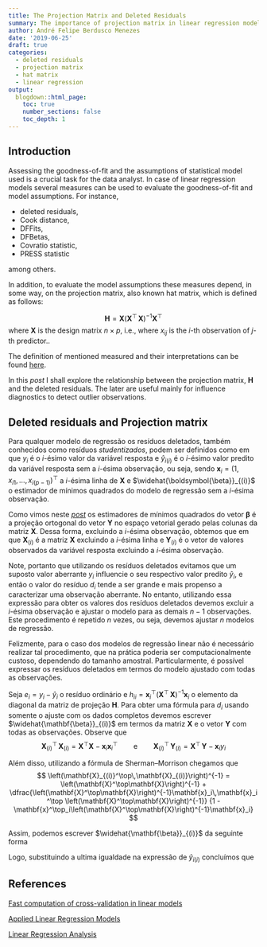 ```yaml
---
title: The Projection Matrix and Deleted Residuals
summary: The importance of projection matrix in linear regression models
author: André Felipe Berdusco Menezes
date: '2019-06-25'
draft: true
categories:
  - deleted residuals
  - projection matrix
  - hat matrix
  - linear regression
output:
  blogdown::html_page:
    toc: true
    number_sections: false
    toc_depth: 1
---
```


## Introduction

Assessing the goodness-of-fit and the assumptions of statistical model used is a crucial
task for the data analyst. In case of linear regression models several measures can be
used to evaluate the goodness-of-fit and model assumptions. For instance,

- deleted residuals,
- Cook distance,
- DFFits,
- DFBetas,
- Covratio statistic,
- PRESS statistic

among others.

In addition, to evaluate the model assumptions these measures depend, in some way, on
the projection matrix, also known hat matrix, which is defined as follows:

$$\mathbf{H} = \mathbf{X}\left(\mathbf{X}^\top\,\mathbf{X}\right)^{-1}\mathbf{X}^\top$$
where $\mathbf{X}$ is the design matrix $n\times p$, i.e.,
\begin{equation}\label{eq:X}
\mathbf{X} = \begin{bmatrix}
1 & x_{11} & \cdots & x_{1(p-1)}\\
1 & x_{21} & \cdots & x_{2(p-1)}\\
\vdots&   \vdots &  \cdots& \vdots \\
1 & x_{n1} & \cdots & x_{n(p-1)}
\end{bmatrix}
\end{equation}
where $x_{ij}$ is the $i$-th observation of $j$-th predictor..

The definition of mentioned measured and their interpretations can be found
[here](https://github.com/AndrMenezes/ra2016/raw/master/report.pdf).

In this *post* I shall explore the relationship between the projection matrix, $\mathbf{H}$
and the deleted residuals. The later are useful mainly for influence diagnostics to detect
outlier observations.

## Deleted residuals and Projection matrix

Para qualquer modelo de regressão os resíduos deletados, também conhecidos como
resíduos *studentizados*, podem ser definidos como
\begin{equation}\label{eq:di_1}
d_i = y_i - \widehat{y}_{i(i)}
\end{equation}
em que $y_i$ é o $i$-ésimo valor da variável resposta e
$\widehat{y}_{i(i)}$ é o $i$-ésimo valor predito da variável resposta sem a $i$-ésima observação,
ou seja,
\begin{equation}\label{eq:yhat_i}
\widehat{y}_{i(i)} = \mathbf{x}_i^\top \widehat{\mathbf{\beta}}_{(i)}
\end{equation}
sendo $\mathbf{x}_i = (1, x_{i1}, \ldots, x_{i(p-1)} )^\top$ a $i$-ésima linha de $\mathbf{X}$ e
$\widehat{\boldsymbol{\beta}}_{(i)}$ o estimador de mínimos quadrados do modelo de regressão sem a $i$-ésima observação.

Como vimos neste [*post*](https://andrefbm.netlify.com/post/2019-03-21-regress%C3%A3o-linear-simples-sob-a-perspectiva-de-%C3%A1lgebra-linear/) os estimadores de mínimos quadrados do vetor $\boldsymbol{\beta}$
é a projeção ortogonal do vetor $\mathbf{Y}$
no espaço vetorial gerado pelas colunas da matriz $\mathbf{X}$.
Dessa forma, excluindo a $i$-ésima observação, obtemos que
\begin{equation}\label{eq:beta_ii}
\widehat{\mathbf{\beta}}_{(i)} = \left(\mathbf{X}_{(i)}^\top\,\mathbf{X}_{(i)}\right)^{-1}\mathbf{X}_{(i)}^\top\,\mathbf{Y}_{(i)}
\end{equation}
em que $\mathbf{X}_{(i)}$ é a matriz $\mathbf{X}$ excluindo a $i$-ésima linha e
$\mathbf{Y}_{(i)}$ é o vetor de valores observados da variável resposta excluindo a $i$-ésima observação.

Note, portanto que utilizando os resíduos deletados evitamos que um suposto valor aberrante $y_i$
influencie o seu respectivo valor predito $\widehat{y}_i$, e então o valor do resíduo $d_i$ tende a ser grande e
mais propenso a caracterizar uma observação aberrante.
No entanto, utilizando essa expressão para obter os valores dos resíduos deletados devemos
excluir a $i$-ésima observação e ajustar o modelo para as demais  $n - 1$ observações. Este procedimento é repetido
$n$ vezes, ou seja, devemos ajustar $n$ modelos de regressão.

Felizmente, para o caso dos modelos de regressão linear não é necessário realizar tal procedimento, que na prática poderia ser
computacionalmente custoso, dependendo do tamanho amostral.
Particularmente, é possível expressar os resíduos deletados em termos do modelo ajustado com todas as observações.

Seja $e_i = y_i - \widehat{y}_i$ o resíduo ordinário e
$h_{ii} = \mathbf{x}_i^\top\left(\mathbf{X}^\top\,\mathbf{X}\right)^{-1}\mathbf{x}_i$ o elemento da diagonal da matriz de projeção
$\mathbf{H}$.
Para obter uma fórmula para $d_i$ usando somente o ajuste com os dados completos devemos escrever
$\widehat{\mathbf{\beta}}_{(i)}$ em termos da matriz $\mathbf{X}$ e o vetor $\mathbf{Y}$ com todas as observações.
Observe que
$$
\mathbf{X}_{(i)}^\top\,\mathbf{X}_{(i)} = \mathbf{X}^\top\mathbf{X} - \mathbf{x}_i\mathbf{x}_i^\top \qquad \mbox{e} \qquad
\mathbf{X}_{(i)}^\top\,\mathbf{Y}_{(i)} = \mathbf{X}^\top\,\mathbf{Y} - \mathbf{x}_iy_i
$$

Além disso, utilizando a fórmula de Sherman–Morrison chegamos que
$$
\left(\mathbf{X}_{(i)}^\top\,\mathbf{X}_{(i)}\right)^{-1} =
\left(\mathbf{X}^\top\mathbf{X}\right)^{-1} + \dfrac{\left(\mathbf{X}^\top\mathbf{X}\right)^{-1}\mathbf{x}_i\,\mathbf{x}_i^\top \left(\mathbf{X}^\top\mathbf{X}\right)^{-1}}
{1 - \mathbf{x}^\top_i\left(\mathbf{X}^\top\mathbf{X}\right)^{-1}\mathbf{x}_i}
$$

Assim, podemos escrever $\widehat{\mathbf{\beta}}_{(i)}$ da seguinte forma
\begin{eqnarray}
\widehat{\mathbf{\beta}}_{(i)} &=& \left[\left(\mathbf{X}^\top\mathbf{X}\right)^{-1} +
\dfrac{\left(\mathbf{X}^\top\mathbf{X}\right)^{-1}\mathbf{x}_i\,\mathbf{x}_i^\top \left(\mathbf{X}^\top\mathbf{X}\right)^{-1}}
{1 - \mathbf{x}^\top_i\left(\mathbf{X}^\top\mathbf{X}\right)^{-1}\mathbf{x}_i}\right]\,
\left(
\mathbf{X}^\top\,\mathbf{Y} - \mathbf{x}_iy_i
\right) \nonumber \\ \nonumber
&=&
\widehat{\mathbf{\beta}} -  \left(\mathbf{X}^\top\mathbf{X}\right)^{-1}\mathbf{x}_i\,
\left[\dfrac{y_i\,(1-h_{ii}) - \mathbf{x}_i^\top\widehat{\mathbf{\beta}} + h_{ii}\,y_i}{1-h_{ii}}\right]\\
&=&
\widehat{\mathbf{\beta}} - \left(\mathbf{X}^\top\mathbf{X}\right)^{-1}\mathbf{x}_i\,\left[\dfrac{y_i - \mathbf{x}^\top_i\widehat{\mathbf{\beta}}}{1-h_{ii}}\right] \nonumber\\\label{eq:beta_ii_2}
\therefore \widehat{\mathbf{\beta}}_{(i)}&=&
\widehat{\mathbf{\beta}} - \left(\mathbf{X}^\top\mathbf{X}\right)^{-1}\mathbf{x}_i\,\cdot\dfrac{e_i}{1-h_{ii}}.
\end{eqnarray}

Logo, substituindo a ultima igualdade na expressão de $\widehat{y}_{i(i)}$ concluímos que
\begin{eqnarray}
d_i &=& y_i - \mathbf{x}_i^\top\left[\widehat{\mathbf{\beta}} - \left(\mathbf{X}^\top\mathbf{X}\right)^{-1}\mathbf{x}_i\,\cdot\dfrac{e_i}{1-h_{ii}}\right] \nonumber\\
&=&
y_i - \mathbf{x}_i^\top\widehat{\mathbf{\beta}} + \mathbf{x}_i^\top\left(\mathbf{X}^\top\mathbf{X}\right)^{-1}\mathbf{x}_i\,\cdot\dfrac{e_i}{1-h_{ii}} \nonumber\\
&=&
e_i + \dfrac{h_{ii}\,e_i}{1 - h_{ii}} \nonumber\\\nonumber
\therefore d_i &=& \dfrac{e_i}{1 - h_{ii}}.
\end{eqnarray}



## References
[Fast computation of cross-validation in linear models](https://robjhyndman.com/hyndsight/loocv-linear-models/)

[Applied Linear Regression Models](https://www.amazon.com.br/Applied-Linear-Regression-Models-Neter/dp/025608601X)

[Linear Regression Analysis](https://www.amazon.com/Linear-Regression-Analysis-George-Seber/dp/0471415405)
